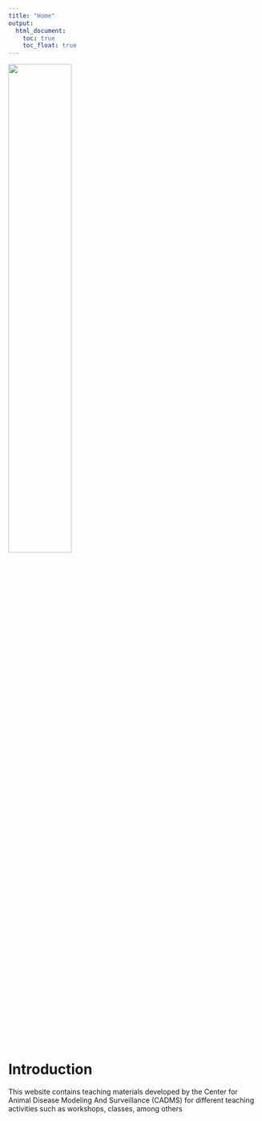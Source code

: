 ```yaml
---
title: "Home"
output:
  html_document:
    toc: true
    toc_float: true
---
```


<img src ="img/cadms-left.png" style="width:50%;position:center">

# Introduction
This website contains teaching materials developed by the Center for Animal Disease Modeling And Surveillance (CADMS) for different teaching activities such as workshops, classes, among others